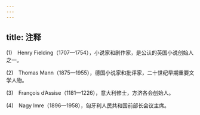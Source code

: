 ```yaml
---
---
---
```

title: 注释
---





(1)　Henry Fielding（1707—1754），小说家和剧作家，是公认的英国小说创始人之一。

(2)　Thomas Mann（1875—1955），德国小说家和批评家，二十世纪早期重要文学人物。

(3)　François d’Assise（1181—1226），意大利修士，方济各会创始人。

(4)　Nagy Imre（1896—1958），匈牙利人民共和国前部长会议主席。